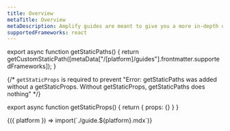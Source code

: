 ```yaml
---
title: Overview
metaTitle: Overview
metaDescription: Amplify guides are meant to give you a more in-depth understanding of how to use the Amplify CLI, libraries, and hosting to build out common functionality, end-to-end solutions, and frequently asked for workflows.
supportedFrameworks: react
---
```





export async function getStaticPaths() {
  return getCustomStaticPath([metaData["/[platform]/guides"].frontmatter.supportedFrameworks]);
}

{/*  `getStaticProps` is required to prevent "Error: getStaticPaths was added without a getStaticProps. Without getStaticProps, getStaticPaths does nothing" */}

export async function getStaticProps() {
  return { props: {} }
}

<Fragment useCommonWebContent>
  {({ platform }) => import(`./guide.${platform}.mdx`)}
</Fragment>
